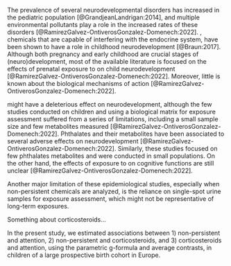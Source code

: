 The prevalence of several neurodevelopmental disorders has increased in the pediatric population [@GrandjeanLandrigan:2014], and multiple environmental pollutants play a role in the increased rates of these disorders [@RamirezGalvez-OntiverosGonzalez-Domenech:2022]. \acr{edcs}, chemicals that are capable of interfering with the endocrine system, have been shown to have a role in childhood neurodevelopment [@Braun:2017]. Although both pregnancy and early childhood are crucial stages of (neuro)development, most of the available literature is focused on the effects of prenatal exposure to \acr{edcs} on child neurodevelopment [@RamirezGalvez-OntiverosGonzalez-Domenech:2022]. Moreover, little is known about the biological mechanisms of action [@RamirezGalvez-OntiverosGonzalez-Domenech:2022].

\acr{opps} might have a deleterious effect on neurodevelopment, although the few studies conducted on children and using a biological matrix for exposure assessment suffered from a series of limitations, including a small sample size and few \acr{opp} metabolites measured [@RamirezGalvez-OntiverosGonzalez-Domenech:2022]. Phthalates and their metabolites have been associated to several adverse effects on neurodevelopment [@RamirezGalvez-OntiverosGonzalez-Domenech:2022]. Similarly, these studies focused on few phthalates metabolites and were conducted in small populations. On the other hand, the effects of exposure to \acr{bpa} on cognitive functions are still unclear [@RamirezGalvez-OntiverosGonzalez-Domenech:2022].

Another major limitation of these epidemiological studies, especially when non-persistent chemicals are analyzed, is the reliance on single-spot urine samples for exposure assessment, which might not be representative of long-term exposures.

Something about corticosteroids...

In the present study, we estimated associations between 1) non-persistent \acr{edcs} and attention, 2) non-persistent \acr{edcs} and corticosteroids, and 3) corticosteroids and attention, using the parametric g-formula and average contrasts, in children of a large prospective birth cohort in Europe.
